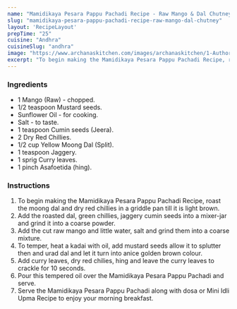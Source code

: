 ---
name: "Mamidikaya Pesara Pappu Pachadi Recipe - Raw Mango & Dal Chutney"
slug: "mamidikaya-pesara-pappu-pachadi-recipe-raw-mango-dal-chutney"
layout: 'RecipeLayout'
prepTime: "25"
cuisine: "Andhra"
cuisineSlug: "andhra"
image: "https://www.archanaskitchen.com/images/archanaskitchen/1-Author/sibyl_sunitha/Andhra_Style_Mamidikaya_Pesarappu_Pachadi_Recipe_Raw_Mango_and_Moong_Dal_Chutney.jpg"
excerpt: "To begin making the Mamidikaya Pesara Pappu Pachadi Recipe, roast the moong dal and dry red chillies in a griddle pan till it is light brown"
---

### Ingredients

- 1 Mango (Raw) - chopped.
- 1/2 teaspoon Mustard seeds.
- Sunflower Oil - for cooking.
- Salt - to taste.
- 1 teaspoon Cumin seeds (Jeera).
- 2 Dry Red Chillies.
- 1/2 cup Yellow Moong Dal (Split).
- 1 teaspoon Jaggery.
- 1 sprig Curry leaves.
- 1 pinch Asafoetida (hing).

### Instructions

1. To begin making the Mamidikaya Pesara Pappu Pachadi Recipe, roast the moong dal and dry red chillies in a griddle pan till it is light brown.
1. Add the roasted dal, green chillies, jaggery cumin seeds into a mixer-jar and grind it into a coarse powder.
1. Add the cut raw mango and little water, salt and grind them into a coarse mixture.
1. To temper, heat a kadai with oil, add mustard seeds allow it to splutter then and urad dal and let it turn into anice golden brown colour.
1. Add curry leaves, dry red chilies, hing and leave the curry leaves to crackle for 10 seconds.
1. Pour this tempered oil over the Mamidikaya Pesara Pappu Pachadi and serve.
1. Serve the Mamidikaya Pesara Pappu Pachadi along with dosa or Mini Idli Upma Recipe to enjoy your morning breakfast.
